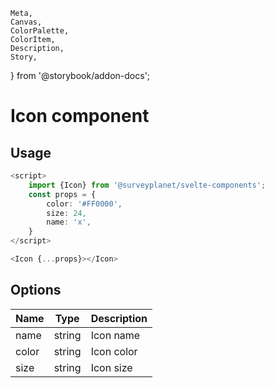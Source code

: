 	Meta,
	Canvas,
	ColorPalette,
	ColorItem,
	Description,
	Story,
} from '@storybook/addon-docs';


<Meta
	title="Icon/Documentation"
	component={Icon}
/>

# Icon component

<div id="example">
	<Story id="icon-default--primary" />
</div>

## Usage

```ts
<script>
	import {Icon} from '@surveyplanet/svelte-components';
	const props = {
		color: '#FF0000',
		size: 24,
		name: 'x',
	}
</script>

<Icon {...props}></Icon>
```

## Options

| Name  | Type   | Description |
| ----- | ------ | ----------- |
| name  | string | Icon name   |
| color | string | Icon color  |
| size  | string | Icon size   |
